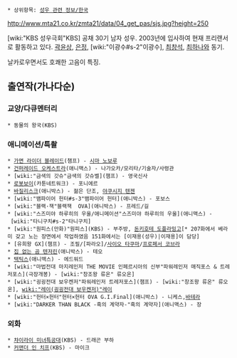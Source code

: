  * 상위항목: [[성우 관련 정보/한국]]

http://www.mta21.co.kr/zmta21/data/04_get_pas/sjs.jpg?height=250

[wiki:"KBS 성우극회"KBS] 공채 30기 남자 성우. 2003년에 입사하여 현재 프리랜서로 활동하고 있다. [[곽윤상]], [[은정]], [wiki:"이광수#s-2"이광수], [[최창석]], [[최하나]]와 동기.

날카로우면서도 호쾌한 고음이 특징.

== 출연작(가나다순) ==
=== 교양/다큐멘터리 ===
 * 동물의 왕국(KBS)
=== 애니메이션/특촬 ===
 * [[가면 라이더 블레이드]](챔프) - [[시마 노보루]]
 * [[건퍼레이드 오케스트라]](애니맥스) - 나가오카/모리타/기술자/사령관
 * [wiki:"금색의 갓슈"금색의 갓슈벨](챔프) - 영국신사
 * [[로봇보이]](카툰네트워크) - 포니에르
 * [[바질리스크]](애니박스) - 젊은 단조, [[야쿠시지 텐젠]]
 * [wiki:"뱀파이어 헌터#s-3"뱀파이어 헌터](애니박스) - 포보스
 * [wiki:"블랙·잭"블랙잭  OVA](애니박스) - 프레드/길
 * [wiki:"스즈미야 하루히의 우울/애니메이션"스즈미야 하루히의 우울](애니맥스) - [wiki:"타니구치#s-2"타니구치]
 * [wiki:"원피스(만화)"원피스](KBS) - 부주방, [[돈키호테 도플라밍고]][* 207화에서 베라미 갖고 노는 장면에서 작업하였음 151화에서는 [이재용(성우)|이재용]이 담당]
 * [유희왕 GX](챔프) - 조필/[파라오]/[[사이오 타쿠마]]/[[프로페서 코브라]]
 * [[집 없는 곰 텐저린]](애니박스) - 테오
 * [[택틱스]](애니맥스) - 에드워드
 * [wiki:"마법전대 마지레인저 THE MOVIE 인페르시아의 신부"파워레인저 매직포스 & 트레저포스](극장개봉) - [wiki:"창조왕 류온" 류오온]
 * [wiki:"굉굉전대 보우켄저"파워레인저 트레저포스](챔프) - [wiki:"창조왕 류온" 류오온], [[wiki:"레이(굉굉전대 보우켄저)"레이]]
 * [wiki:"헌터×헌터"헌터×헌터 OVA G.I.Final](애니박스) - 니케스,[[바테라]]
 * [wiki:"DARKER THAN BLACK -흑의 계약자-"흑의 계약자](애니맥스) - 장
=== 외화 ===
 * [[챠이라이 미녀특공대]](KBS) - 드래곤 부하
 * [[커맨더 인 치프]](KBS) - 마이크
